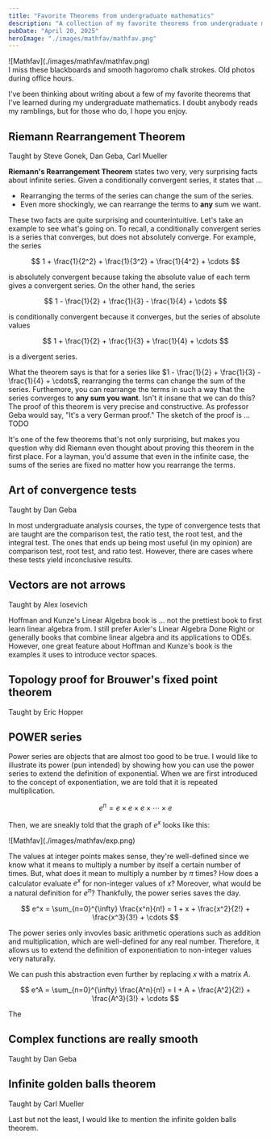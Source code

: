 ```yaml
---
title: "Favorite Theorems from undergraduate mathematics"
description: "A collection of my favorite theorems from undergraduate mathematics"
pubDate: "April 20, 2025"
heroImage: "./images/mathfav/mathfav.png"
---
```


<div className="center my-12">
	<div className="p-2">![Mathfav](./images/mathfav/mathfav.png)</div>I miss these blackboards and smooth hagoromo chalk strokes.
	Old photos during office hours.
</div>

I've been thinking about writing about a few of my favorite theorems that I've learned during my undergraduate mathematics.
I doubt anybody reads my ramblings, but for those who do, I hope you enjoy.

## Riemann Rearrangement Theorem

<span className="text-sm opacity-80">Taught by Steve Gonek, Dan Geba, Carl Mueller</span>

**Riemann's Rearrangement Theorem** states two very, very surprising facts about infinite series. Given a conditionally convergent series, it states that ...

- Rearranging the terms of the series can change the sum of the series.
- Even more shockingly, we can rearrange the terms to **any** sum we want.

These two facts are quite surprising and counterintuitive. Let's take an example to see what's going on. To recall, a conditionally convergent series is a series that converges, but does not absolutely converge.
For example, the series

$$
1 + \frac{1}{2^2} + \frac{1}{3^2} + \frac{1}{4^2} + \cdots
$$

is absolutely convergent because taking the absolute value of each term gives a convergent series. On the other hand, the series

$$
1 - \frac{1}{2} + \frac{1}{3} - \frac{1}{4} + \cdots
$$

is conditionally convergent because it converges, but the series of absolute values

$$
1 + \frac{1}{2} + \frac{1}{3} + \frac{1}{4} + \cdots
$$

is a divergent series.

What the theorem says is that for a series like $1 - \frac{1}{2} + \frac{1}{3} - \frac{1}{4} + \cdots$, rearranging the terms can change the sum of the series.
Furthemore, you can rearrange the terms in such a way that the series converges to **any sum you want**. Isn't it insane that we can do this?
The proof of this theorem is very precise and constructive. As professor Geba would say, "It's a very German proof."
The sketch of the proof is ... TODO

It's one of the few theorems that's not only surprising, but makes you question why did Riemann even thought about proving this theorem in the first place.
For a layman, you'd assume that even in the infinite case, the sums of the series are fixed no matter how you rearrange the terms.

## Art of convergence tests

<span className="text-sm opacity-80">Taught by Dan Geba</span>

In most undergraduate analysis courses, the type of convergence tests that are taught are the comparison test, the ratio test, the root test, and the integral test.
The ones that ends up being most useful (in my opinion) are comparison test, root test, and ratio test.
However, there are cases where these tests yield inconclusive results.

## Vectors are not arrows

<span className="text-sm opacity-80">Taught by Alex Iosevich</span>

Hoffman and Kunze's Linear Algebra book is ... not the prettiest book to first learn linear algebra from.
I still prefer Axler's Linear Algebra Done Right or generally books that combine linear algebra and its applications to ODEs.
However, one great feature about Hoffman and Kunze's book is the examples it uses to introduce vector spaces.

## Topology proof for Brouwer's fixed point theorem

<span className="text-sm opacity-80">Taught by Eric Hopper</span>

## POWER series

Power series are objects that are almost too good to be true. I would like to illustrate its power (pun intended) by showing how you can use the power series to extend the definition of exponential.
When we are first introduced to the concept of exponentiation, we are told that it is repeated multiplication.

$$
e^n = e \times e \times e \times \cdots \times e
$$

Then, we are sneakly told that the graph of $e^x$ looks like this:

<div className="center my-12">
	<div className="p-2">![Mathfav](./images/mathfav/exp.png)</div>
</div>

The values at integer points makes sense, they're well-defined since we know what it means to multiply a number by itself a certain number of times.
But, what does it mean to multiply a number by $\pi$ times? How does a calculator evaluate $e^x$ for non-integer values of $x$? Moreover, what would be a natural definition for $e^\pi$?
Thankfully, the power series saves the day.

$$
e^x = \sum_{n=0}^{\infty} \frac{x^n}{n!} = 1 + x + \frac{x^2}{2!} + \frac{x^3}{3!} + \cdots
$$

The power series only invovles basic arithmetic operations such as addition and multiplication, which are well-defined for any real number.
Therefore, it allows us to extend the definition of exponentiation to non-integer values very naturally.

We can push this abstraction even further by replacing $x$ with a matrix $A$.

$$
e^A = \sum_{n=0}^{\infty} \frac{A^n}{n!} = I + A + \frac{A^2}{2!} + \frac{A^3}{3!} + \cdots
$$

The

## Complex functions are really smooth

<span className="text-sm opacity-80">Taught by Dan Geba</span>

## Infinite golden balls theorem

<span className="text-sm opacity-80">Taught by Carl Mueller</span>

Last but not the least, I would like to mention the infinite golden balls theorem.
